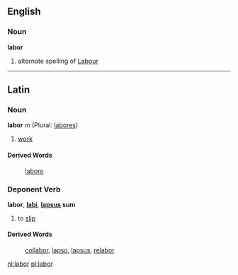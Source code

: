 ==English==
===Noun===
'''labor'''

#alternate spelling of [[Labour]]

----
==Latin==
===Noun===
'''labor''' ''m'' (Plural: [[labores]])

#[[work]]

====Derived Words====
: [[laboro]]

===Deponent Verb===
'''labor''', '''[[labi]]''', '''[[lapsus]] sum'''

#to [[slip]]
====Derived Words====
: [[collabor]], [[lapso]], [[lapsus]], [[relabor]]

[[nl:labor]]
[[pl:labor]]